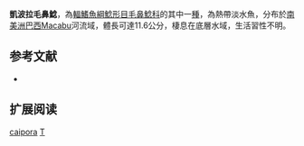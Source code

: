 {{Speciesbox
| name = 凱波拉毛鼻鯰
| image = 
| image_width = 
| status = NE
| status_system = IUCN3.1
| genus = Trichomycterus
| species = caipora
| authority = [[Lima,_Lazzarotto_&_Costa|Lima, Lazzarotto & Costa]], 2008
| synonyms = 
}}

'''凱波拉毛鼻鯰'''，為[[輻鰭魚綱|輻鰭魚綱]][[鯰形目|鯰形目]][[毛鼻鯰科|毛鼻鯰科]]的其中一[[種|種]]，為熱帶淡水魚，分布於[[南美洲|南美洲]][[巴西|巴西]]Macabu河流域，體長可達11.6公分，棲息在底層水域，生活習性不明。

== 参考文献 ==
*{{FishBase_species|genus=Trichomycterus|species|caipora|year=2014|month=10}}

== 扩展阅读 ==
{{refbegin}}
{{wikispecies-inline|Trichomycterus caipora|凱波拉毛鼻鯰}}
{{refend}}
{{Taxonbar|from=Q5560369}}

[[Category:毛鼻鯰属|caipora]]
[[Category:2008年描述的鱼类|T]]

{{鯰形目小作品}}